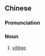{{also|白癜风}}
==Chinese==
{{zh-forms|s=白癜风|type=12|alt=白癜瘋}}

===Pronunciation===
{{zh-pron
|m=báidiànfēng
|c=baak6 din6 fung1
|cat=n
}}

===Noun===
{{zh-noun}}

# {{lb|zh|dermatology}} [[vitiligo]]

{{zh-cat|Diseases}}
